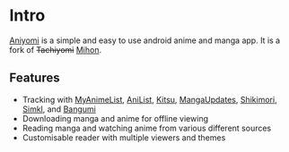# Intro

[Aniyomi](https://aniyomi.org/) is a simple and easy to use android anime and manga app. It is a fork of ~~Tachiyomi~~ [Mihon](https://mihon.app).

## Features

- Tracking with [MyAnimeList](https://myanimelist.net/), [AniList](https://anilist.co/), [Kitsu](https://kitsu.app/), [MangaUpdates](https://www.mangaupdates.com/), [Shikimori](https://shikimori.one/), [Simkl](https://simkl.com/), and [Bangumi](https://bgm.tv/)
- Downloading manga and anime for offline viewing
- Reading manga and watching anime from various different sources
- Customisable reader with multiple viewers and themes
